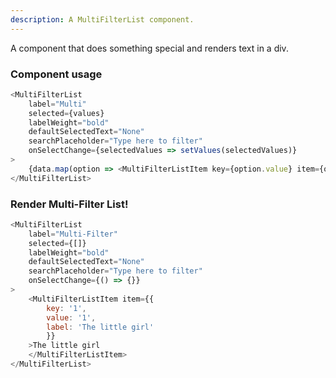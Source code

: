 ```yaml
---
description: A MultiFilterList component.
---
```



A component that does something special and renders text in a div.

### Component usage
```js
<MultiFilterList
    label="Multi"
    selected={values}
    labelWeight="bold"
    defaultSelectedText="None"
    searchPlaceholder="Type here to filter"
    onSelectChange={selectedValues => setValues(selectedValues)}
>
    {data.map(option => <MultiFilterListItem key={option.value} item={option} selected={values} onChange={(e) => handleOnSelectItemChange(e, option)}>{option.label}</MultiFilterListItem>)}
</MultiFilterList>
```

### Render Multi-Filter List!

```js live
<MultiFilterList
    label="Multi-Filter"
    selected={[]}
    labelWeight="bold"
    defaultSelectedText="None"
    searchPlaceholder="Type here to filter"
    onSelectChange={() => {}}
>
    <MultiFilterListItem item={{
        key: '1',
        value: '1',
        label: 'The little girl'
        }}
    >The little girl
    </MultiFilterListItem>
</MultiFilterList>
```
